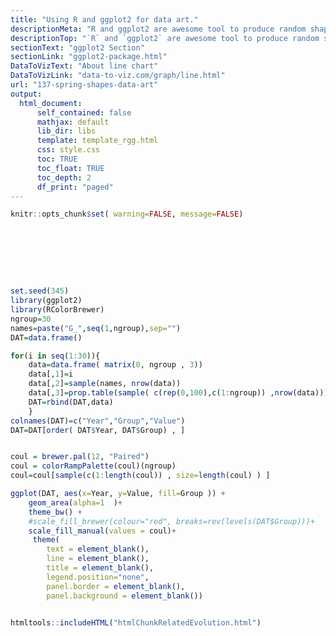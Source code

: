 ```yaml
---
title: "Using R and ggplot2 for data art."
descriptionMeta: "R and ggplot2 are awesome tool to produce random shapes. Welcome in the field of generative coding or data art."
descriptionTop: "`R` and `ggplot2` are awesome tool to produce random shapes. Welcome in the field of generative coding or [data art](https://www.data-to-art.com)."
sectionText: "ggplot2 Section"
sectionLink: "ggplot2-package.html"
DataToVizText: "About line chart"
DataToVizLink: "data-to-viz.com/graph/line.html"
url: "137-spring-shapes-data-art"
output:
  html_document:
      self_contained: false    
      mathjax: default
      lib_dir: libs
      template: template_rgg.html
      css: style.css
      toc: TRUE
      toc_float: TRUE
      toc_depth: 2
      df_print: "paged"
---
```



```r
knitr::opts_chunk$set( warning=FALSE, message=FALSE)
```

<div class="container" style="padding-top: 80px">


```r
set.seed(345)
library(ggplot2)
library(RColorBrewer)
ngroup=30
names=paste("G_",seq(1,ngroup),sep="")
DAT=data.frame()

for(i in seq(1:30)){
    data=data.frame( matrix(0, ngroup , 3))
    data[,1]=i
    data[,2]=sample(names, nrow(data))
    data[,3]=prop.table(sample( c(rep(0,100),c(1:ngroup)) ,nrow(data)))
    DAT=rbind(DAT,data)
    }
colnames(DAT)=c("Year","Group","Value")
DAT=DAT[order( DAT$Year, DAT$Group) , ]


coul = brewer.pal(12, "Paired") 
coul = colorRampPalette(coul)(ngroup)
coul=coul[sample(c(1:length(coul)) , size=length(coul) ) ]

ggplot(DAT, aes(x=Year, y=Value, fill=Group )) + 
    geom_area(alpha=1  )+
    theme_bw() +
    #scale_fill_brewer(colour="red", breaks=rev(levels(DAT$Group)))+
    scale_fill_manual(values = coul)+
     theme(
        text = element_blank(),
        line = element_blank(),
        title = element_blank(),
        legend.position="none",
        panel.border = element_blank(),
        panel.background = element_blank())
```



```r
```




<!-- Close container -->
</div>




```r
htmltools::includeHTML("htmlChunkRelatedEvolution.html")
```
